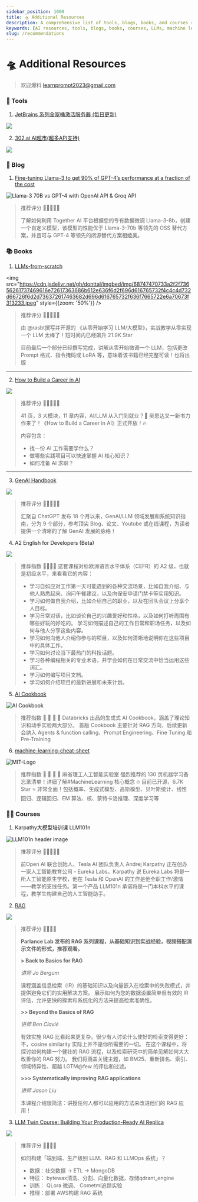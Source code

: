 ```yaml
---
sidebar_position: 1000
title: 🛸 Additional Resources
description: A comprehensive list of tools, blogs, books, and courses related to AI and LLMs, with recommendations and reviews.
keywords: [AI resources, tools, blogs, books, courses, LLMs, machine learning]
slug: /recommendations
---
```


# 🛸 Additional Resources

> 欢迎爆料 learnprompt2023@gmail.com

###  🧰 Tools

1. [JetBrains 系列全家桶激活服务器 (每日更新)](https://jetbrains.asiones.com/?utm_source=Newsletter&utm_medium=social&utm_campaign=ai-resource-recommendation)

![](https://cdn.jsdelivr.net/gh/donttal/imgbed/img/GS-Nr25bIAQsJcX.jpeg)

2. [302.ai AI超市(超多API支持)](https://carlai-all.tools302.com?region=1&confirm=true&pwd=9433)

![](https://cdn.jsdelivr.net/gh/donttal/imgbed/img/302ai.png)

### 📙 Blog

1. [Fine-tuning Llama-3 to get 90% of GPT-4’s performance at a fraction of the cost](https://www.together.ai/blog/finetuning/?utm_source=Newsletter&utm_medium=social&utm_campaign=ai-resource-recommendation)

![Llama-3 70B vs GPT-4 with OpenAI API & Groq API](https://cdn.jsdelivr.net/gh/donttal/imgbed/img/maxresdefault-20240721144607191.jpg)

>推荐评分 🌟🌟🌟🌟🌟
>
>了解如何利用 Together AI 平台根据您的专有数据微调 Llama-3-8b，创建一个自定义模型，该模型的性能优于 Llama-3-70b 等领先的 OSS 替代方案，并且可与 GPT-4 等领先的闭源替代方案相媲美。

### 📚 Books

1. [LLMs-from-scratch](https://github.com/rasbt/LLMs-from-scratch/?utm_source=Newsletter&utm_medium=social&utm_campaign=ai-resource-recommendation)

<img src="https://cdn.jsdelivr.net/gh/donttal/imgbed/img/68747470733a2f2f73656261737469616e72617363686b612e636f6d2f696d616765732f4c4c4d732d66726f6d2d736372617463682d696d616765732f636f7665722e6a70673f313233.jpeg" style={{zoom: '50%'}} />

> 推荐评分 🌟🌟🌟🌟🌟
>
> 由 @rasbt撰写并开源的 《从零开始学习 LLM/大模型》，实战教学从零实现一个 LLM 太棒了！短时间内已经飙升 21.9K Star
>
> 目前最后一个部分已经撰写完成，讲解从零开始微调一个 LLM，包括更改 Prompt 格式、指令掩码或 LoRA 等，意味着该书籍已经完整可读！也将出版

----

2. [How to Build a Career in AI](https://wordpress.deeplearning.ai/wp-content/uploads/2022/10/eBook-How-to-Build-a-Career-in-AI.pdf/)

![](https://cdn.jsdelivr.net/gh/donttal/imgbed/img/GSIyuuqbgAEF2A_.jpeg)

> 推荐评分 🌟🌟🌟🌟🌟
>
> 41 页，3 大模块，11 章内容，AI/LLM 从入门到就业？🥳 吴恩达又一新书力作来了！《How to Build a Career in AI》正式开放！🔥
>
> 内容包含：
> - 找一份 AI 工作需要学什么？
> - 做哪些实践项目可以快速掌握 AI 核心知识？
> - 如何准备 AI 求职？

------

3. [GenAI Handbook](https://genai-handbook.github.io/?utm_source=Newsletter&utm_medium=social&utm_campaign=ai-resource-recommendation)

![](https://cdn.jsdelivr.net/gh/donttal/imgbed/img/GQWzz3qaEAEPkyR.jpeg)

> 推荐评分  🌟🌟🌟🌟🌟
>
>  汇聚自 ChatGPT 发布 18 个月以来，GenAI/LLM 领域发展和系统知识指南，分为 9 个部分，参考顶尖 Blog、论文、Youtube 或在线课程，为读者提供一个清晰的了解 GenAI 发展的脉络！

4. A2 English for Developers (Beta)

![](https://cdn.jsdelivr.net/gh/donttal/imgbed/img/GTQcVirWIAAoicJ.png)

> 推荐指数 🌟🌟🌟🌟
> 这套课程对标欧洲语言水平体系（CEFR）的 A2 级，也就是初级水平，来看看它的内容： 
>
> - 学习自如应对工作第一天可能遇到的各种交流场景，比如自我介绍、与他人熟悉起来、询问午餐建议，以及向保安申请门禁卡等实用知识。  
> - 学习如何做自我介绍，比如介绍自己的职业，以及在团队会议上分享个人目标。 
> - 学习日常对话，比如谈论自己的兴趣爱好和性格，以及如何打听周围有哪些好玩的好吃的。  学习如何描述自己的工作日常和职场任务，以及如何与他人分享这些内容。  
> - 学习如何向他人介绍你参与的项目，以及如何清晰地说明你在这些项目中的具体工作。 
> - 学习如何讨论当下最热门的科技话题。 
> - 学习各种编程相关的专业术语，并学会如何在日常交流中恰当运用这些词汇。
> - 学习如何编写项目文档。 
> - 学习如何介绍项目的最新进展和未来计划。

5. [AI Cookbook](https://ai-cookbook.io/)

![AI Cookbook](https://cdn.jsdelivr.net/gh/donttal/imgbed/img/GTiFtatbMAAq0fX.jpeg)

> 推荐指数 🌟 🌟 🌟 🌟
> Databricks 出品的生成式 AI Cookbook，涵盖了理论知识和动手实验两大部分。
> 首版 Cookbook 主要针对 RAG 方向，后续更新会纳入 Agents & function calling、Prompt Engineering、Fine Tuning 和 Pre-Training

6. [machine-learning-cheat-sheet](https://github.com/soulmachine/machine-learning-cheat-sheet)

![MIT-Logo](https://cdn.jsdelivr.net/gh/donttal/imgbed/img/MIT-Logo.png)

> 推荐指数 🌟 🌟 🌟 🌟
> 麻省理工人工智能实验室  强烈推荐的 130 页机器学习备忘录清单！详细了解#MachineLearning 核心概念 🔥 目前已开源，6.7K Star ⭐️
> 非常全面！包括概率、生成式模型、高斯模型、贝叶斯统计、线性回归、逻辑回归、EM 算法、核、蒙特卡洛推理、深度学习等


### 🧑‍🏫 Courses

1. Karpathy大模型培训课 LLM101n

![LLM101n header image](https://cdn.jsdelivr.net/gh/donttal/imgbed/img/llm101n.jpg)

> 推荐评分  🌟🌟🌟🌟🌟
>
> 前Open AI 联合创始人、Tesla AI 团队负责人 Andrej Karpathy 正在创办一家人工智能教育公司 - Eureka Labs。Karpathy 说 Eureka Labs 将是一所人工智能原生学校，他在 Tesla 和 OpenAI 的工作是他全职工作/激情——教学的支线任务。第一个产品 LLM101n 承诺将是一门本科水平的课程，教学生构建自己的人工智能助手。

2. [RAG](https://parlance-labs.com/education/rag/?utm_source=Newsletter&utm_medium=social&utm_campaign=ai-resource-recommendation)

![](https://cdn.jsdelivr.net/gh/donttal/imgbed/img/GSPs_50agAE9xBR.jpeg)

> 推荐评分  🌟🌟🌟🌟
>
> **Parlance Lab 发布的 RAG 系列课程，从基础知识到实战经验，视频搭配演示文件的形式，推荐观看。** 
>
> **> Back to Basics for RAG** 
>
> *讲师 Jo Bergum* 
>
> 课程涵盖信息检索（IR）的基础知识以及向量嵌入在检索中的失败模式，并提供避免它们的实用解决方案。 展示如何为您的数据设置简单但有效的 IR 评估，允许更快的探索和系统化的方法来提高检索准确性。 
>
> **>> Beyond the Basics of RAG** 
>
> *讲师 Ben Clavié* 
>
> 有效实施 RAG 比看起来更复杂。很少有人讨论什么使好的检索变得更好：不，cosine similarity 实际上并不是你所需要的一切。 在这个课程中，将探讨如何构建一个健壮的 RAG 流程，以及检索研究中的简单见解如何大大改善你的 RAG 努力。 我们将涵盖关键主题，如 BM25、重新排名、索引、领域特异性、超越 LGTM@few 的评估和过滤。
>
> **>>> Systematically improving RAG applications** 
>
> *讲师 Jason Liu* 
>
> 本课程介绍很简洁：讲授任何人都可以应用的方法来改进他们的 RAG 应用！

3. [LLM Twin Course: Building Your Production-Ready AI Replica](https://github.com/decodingml/llm-twin-course?tab=readme-ov-file/?utm_source=Newsletter&utm_medium=social&utm_campaign=ai-resource-recommendation)

![](https://cdn.jsdelivr.net/gh/donttal/imgbed/img/GS2l4FZbgAABSxo.jpeg)

> 推荐评分  🌟🌟🌟🌟
>
> 如何构建「端到端、生产级别 LLM、RAG 和 LLMOps 系统」？
>
> - 数据：社交数据 -> ETL -> MongoDB
> - 特征： bytewax清洗、分割、向量化数据，存储qdrant_engine
> - 训练： QLora 微调、 Cometml追踪实验 
> - 推理：部署 AWS构建 RAG 系统

<ConfettiTrigger />